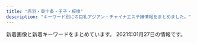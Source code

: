 ```yaml
---
title: "赤羽・東十条・王子・板橋"
description: "キーワード別にの巨乳アジアン・チャイナエステ嬢情報をまとめました。"
---
```


新着画像と新着キーワードをまとめています。
2021年01月27日の情報です。

<DmmAffiliateIns />
<KeywordTable
  shops={
    [
    {
        "url": "http://kissyourelax.xyz/",
        "keywords": {},
        "name": "Kiss you",
        "station": "JR\u8d64\u7fbd\u99c5",
        "img_links": [
            "http://kissyourelax.xyz/uploads/191129/1-191129154603T5.jpg",
            "http://kissyourelax.xyz/uploads/190426/1-1Z4261G229208.jpg",
            "http://kissyourelax.xyz/uploads/190802/1-1ZP20P930U4.jpg",
            "http://kissyourelax.xyz/img/botton.jpg",
            "http://kissyourelax.xyz/uploads/191213/1-19121315493M58.jpg",
            "http://kissyourelax.xyz/uploads/190625/1-1Z625203Q3N2.jpg",
            "http://kissyourelax.xyz/uploads/190514/1-1Z5140R044351.jpg",
            "http://kissyourelax.xyz/uploads/190422/1-1Z422143352a6.jpg",
            "http://kissyourelax.xyz/uploads/190712/1-1ZG2111A3147.jpg",
            "http://kissyourelax.xyz/uploads/200929/1-200929125F62K.jpg",
            "http://kissyourelax.xyz/uploads/200812/1-200Q2125423452.jpg",
            "http://kissyourelax.xyz/img/s0.png",
            "http://kissyourelax.xyz/uploads/190422/1-1Z422144244F3.jpg",
            "http://kissyourelax.xyz/uploads/190802/1-1ZP20P91YN.jpg",
            "http://kissyourelax.xyz/uploads/190422/1-1Z42214343N22.jpg",
            "http://kissyourelax.xyz/uploads/190625/1-1Z625204313L6.jpg",
            "http://kissyourelax.xyz/uploads/191213/1-1912131550052E.jpg",
            "http://kissyourelax.xyz/uploads/190920/1-1Z9200Z645220.jpg",
            "http://kissyourelax.xyz/uploads/190514/1-1Z5140R02A31.jpg",
            "http://kissyourelax.xyz/uploads/200812/1-200Q212540D24.jpg",
            "http://kissyourelax.xyz/uploads/200929/1-200929125H1111.jpg",
            "http://kissyourelax.xyz/uploads/190426/1-1Z4261G221600.jpg",
            "http://kissyourelax.xyz/uploads/190426/1-1Z4261G1591I.jpg",
            "http://kissyourelax.xyz/uploads/190712/1-1ZG2111F3448.jpg"
        ]
    },
    {
        "url": "http://www.roserelaxation.info/",
        "img_links": [
            "http://www.roserelaxation.info/upload/images/20171206_133002.jpg",
            "http://www.roserelaxation.info/upload/images/20170525_102731.jpg",
            "http://www.roserelaxation.info/upload/202007/thumb_dis/1594636684.jpg",
            "http://www.roserelaxation.info/upload/201712/1512155748.jpg",
            "http://www.roserelaxation.info/upload/202008/1598846272.jpg",
            "http://www.roserelaxation.info/upload/202007/thumb_dis/1594636322.jpg",
            "http://www.roserelaxation.info/upload/201807/thumb_dis/1531197286.jpg",
            "http://www.roserelaxation.info/upload/201712/thumb_dis/1512155748.jpg",
            "http://www.roserelaxation.info/upload/201807/1531197286.jpg",
            "http://www.roserelaxation.info/upload/images/20170706_091357.jpg",
            "http://www.roserelaxation.info/upload/201807/thumb/1531195952.jpg",
            "http://www.roserelaxation.info/upload/202007/thumb/1594636684.jpg",
            "http://www.roserelaxation.info/upload/201708/thumb_dis/1502280972.jpg",
            "http://www.roserelaxation.info/upload/201807/thumb_dis/1531195952.jpg",
            "http://www.roserelaxation.info/upload/201807/1531195952.jpg",
            "http://www.roserelaxation.info/upload/202007/1594636684.jpg",
            "http://www.roserelaxation.info/upload/202007/1594636355.jpg",
            "http://www.roserelaxation.info/upload/202007/thumb_dis/1594636355.jpg",
            "http://www.roserelaxation.info/upload/201807/1531195547.jpg",
            "http://www.roserelaxation.info/upload/201801/thumb/1517150493.jpg",
            "http://www.roserelaxation.info/upload/201807/thumb_dis/1531195547.jpg",
            "http://www.roserelaxation.info/upload/202007/1594636246.jpg",
            "http://www.roserelaxation.info/upload/201801/thumb_dis/1517150493.jpg",
            "http://www.roserelaxation.info/upload/202007/thumb/1594636246.jpg",
            "http://www.roserelaxation.info/upload/202007/thumb/1594636355.jpg",
            "http://www.roserelaxation.info/upload/images/20171206_132919.jpg",
            "http://www.roserelaxation.info/upload/201801/1517150493.jpg",
            "http://www.roserelaxation.info/upload/images/20170613_104732.jpg",
            "http://www.roserelaxation.info/upload/201712/thumb/1512155748.jpg",
            "http://www.roserelaxation.info/upload/images/20171214_032900.jpg",
            "http://www.roserelaxation.info/upload/images/20171206_132823.jpg",
            "http://www.roserelaxation.info/upload/201807/thumb/1531195547.jpg",
            "http://www.roserelaxation.info/upload/images/20171206_132851.jpg",
            "http://www.roserelaxation.info/upload/202007/thumb_dis/1594636246.jpg",
            "http://www.roserelaxation.info/upload/201808/thumb_dis/1535596152.jpg",
            "http://www.roserelaxation.info/upload/201708/1502280972.jpg",
            "http://www.roserelaxation.info/upload/201707/1499300573.jpg"
        ],
        "station": "JR\u8d64\u7fbd\u99c5\u5357\u53e3",
        "keywords": {},
        "name": "Only one \uff5e\u30aa\u30f3\u30ea\u30fc\u30ef\u30f3\uff5e"
    },
    {
        "url": "https://higashijujo-mensesthe.com/",
        "img_links": [
            "https://higashijujo-mensesthe.com/2019/08/22/runa-s1.jpg",
            "https://higashijujo-mensesthe.com/menu/gallery.png",
            "https://higashijujo-mensesthe.com/staff/kimi-l1.jpg",
            "https://higashijujo-mensesthe.com/2020/02/29/lime-s1.jpg",
            "https://higashijujo-mensesthe.com/staff/lime-s1.jpg",
            "https://higashijujo-mensesthe.com/button/staff.png",
            "https://higashijujo-mensesthe.com/icon/line.png",
            "https://higashijujo-mensesthe.com/staff/rika-s1.jpg",
            "https://higashijujo-mensesthe.com/staff/kimi-s1.jpg",
            "https://higashijujo-mensesthe.com/menu/info.png",
            "https://higashijujo-mensesthe.com/staff/satomi-s1.jpg",
            "https://higashijujo-mensesthe.com/images/main1.jpg",
            "https://higashijujo-mensesthe.com/room/room-l1.jpg",
            "https://higashijujo-mensesthe.com/room/esthe2.jpg",
            "https://higashijujo-mensesthe.com/menu/home.png",
            "https://higashijujo-mensesthe.com/button/blog.png",
            "https://higashijujo-mensesthe.com/room/room-l3.jpg",
            "https://higashijujo-mensesthe.com/room/room-l2.jpg",
            "https://higashijujo-mensesthe.com/menu/friend.png",
            "https://higashijujo-mensesthe.com/room/room-l4.jpg",
            "https://higashijujo-mensesthe.com/button/home.png",
            "https://higashijujo-mensesthe.com/icon/twitter.png",
            "https://higashijujo-mensesthe.com/images/header3.png",
            "https://higashijujo-mensesthe.com/staff/runa-s1.jpg",
            "https://higashijujo-mensesthe.com/images/camp.jpg",
            "https://higashijujo-mensesthe.com/images/flower.png",
            "https://higashijujo-mensesthe.com/icon/facebook.png",
            "https://higashijujo-mensesthe.com/images/qrcode.png",
            "https://higashijujo-mensesthe.com/images/footer-r.png",
            "https://higashijujo-mensesthe.com/images/clear.png",
            "https://higashijujo-mensesthe.com/images/footer-l.png",
            "https://higashijujo-mensesthe.com/icon/yelp.png",
            "https://higashijujo-mensesthe.com/staff/satomi-l1.jpg",
            "https://higashijujo-mensesthe.com/staff/rika-l1.jpg",
            "https://higashijujo-mensesthe.com/menu/blog.png",
            "https://higashijujo-mensesthe.com/room/esthe3.jpg",
            "https://higashijujo-mensesthe.com/staff/kimi-s2.jpg",
            "https://higashijujo-mensesthe.com/staff/lime-l1.jpg",
            "https://higashijujo-mensesthe.com/2019/10/21/rika-s1.jpg",
            "https://higashijujo-mensesthe.com/room/esthe1.jpg",
            "https://higashijujo-mensesthe.com/2019/08/10/kimi-s1.jpg",
            "https://higashijujo-mensesthe.com/2019/08/23/satomi-s1.jpg",
            "https://higashijujo-mensesthe.com/staff/runa-l1.jpg",
            "https://higashijujo-mensesthe.com/images/main-sp.jpg",
            "https://higashijujo-mensesthe.com/staff/kimi-l2.jpg"
        ],
        "name": "Love Sea",
        "keywords": {},
        "station": "JR\u6771\u5341\u6761\u99c5\u5317\u53e3"
    },
    {
        "name": "\u9999\u9999",
        "keywords": {
            "86": 2,
            "D": 2
        },
        "url": "http://shanshan-esthe.com/",
        "station": "JR\u6771\u5341\u6761\u99c5\u5317\u53e3",
        "img_links": [
            "http://shanshan-esthe.com/img/sta14.jpg",
            "http://shanshan-esthe.com/img/st16.jpg",
            "http://shanshan-esthe.com/img/no.png",
            "http://shanshan-esthe.com/img/sta0.jpg",
            "http://shanshan-esthe.com/img/st14.jpg"
        ]
    },
    {
        "station": "JR\u8d64\u7fbd\u99c5\u6771\u53e3",
        "img_links": [
            "http://www.e-baby.work/staff/maya1.jpg",
            "http://www.e-baby.work/staff/haru1.jpg",
            "http://www.e-baby.work/staff/karenc.jpg",
            "http://www.e-baby.work/img/all/loader.png",
            "http://www.e-baby.work/staff/yuka1.jpg",
            "http://www.e-baby.work/staff/rina1.jpg",
            "http://www.e-baby.work/staff/karen1.jpg",
            "http://www.e-baby.work/img/all/icon2.png"
        ],
        "keywords": {
            "85": 1,
            "D": 2,
            "E": 2,
            "86": 1,
            "C": 1,
            "84": 1,
            "87": 1,
            "89": 1
        },
        "url": "http://www.e-baby.work/",
        "name": "\u30a2\u30a4\u30ea\u30b9"
    },
    {
        "name": "\u521d\u604b",
        "url": "http://hatsukoi.ests.jp/",
        "img_links": [
            "http://hatsukoi.ests.jp/photos/sites/14/2020/06/2020060307124296.jpg",
            "http://hatsukoi.ests.jp/images/end.png",
            "http://hatsukoi.ests.jp/images/top.png",
            "http://hatsukoi.ests.jp/images/nei_bj1.png",
            "http://hatsukoi.ests.jp/images/room4.jpg",
            "http://hatsukoi.ests.jp/photos/sites/14/2020/06/2020060307155229.jpg",
            "http://hatsukoi.ests.jp/photos/sites/14/2020/06/2020060307190715.jpg",
            "http://hatsukoi.ests.jp/images/mobile.jpg",
            "http://hatsukoi.ests.jp/photos/sites/14/2020/06/2020060307150117.jpg",
            "http://hatsukoi.ests.jp/photos/sites/14/2020/06/2020060307090565.jpg",
            "http://hatsukoi.ests.jp/images/a3.jpg",
            "http://hatsukoi.ests.jp/images/a2.jpg",
            "http://hatsukoi.ests.jp/images/a1.jpg",
            "http://hatsukoi.ests.jp/photos/sites/14/2020/06/2020060307164866.jpg",
            "http://hatsukoi.ests.jp/images/room2.jpg",
            "http://hatsukoi.ests.jp/images/room1.jpg",
            "http://hatsukoi.ests.jp/images/news.png",
            "http://hatsukoi.ests.jp/images/s_link.png",
            "http://hatsukoi.ests.jp/photos/sites/14/2020/06/2020060307182168.jpg",
            "http://hatsukoi.ests.jp/images/room5.jpg",
            "http://hatsukoi.ests.jp/images/room3.jpg",
            "http://hatsukoi.ests.jp/photos/sites/14/2020/06/2020060307094856.jpg",
            "http://hatsukoi.ests.jp/photos/sites/14/2020/06/2020060307173696.jpg",
            "http://hatsukoi.ests.jp/images/s_staff.png"
        ],
        "keywords": {
            "E": 2,
            "85": 2,
            "D": 7,
            "86": 2,
            "87": 5
        },
        "station": "JR\u738b\u5b50\u99c5\u4e2d\u592e\u53e3"
    },
    {
        "keywords": {
            "87": 1,
            "85": 12,
            "86": 2,
            "E": 3,
            "88": 2,
            "D": 5,
            "84": 1,
            "C": 17
        },
        "url": "http://ka-en.work/",
        "name": "\u83ef\u8276",
        "img_links": [
            "http://ka-en.work/img/foot.jpg",
            "http://ka-en.work/sp/img/tit.jpg",
            "http://ka-en.work/sp/img/kanban.jpg",
            "http://ka-en.work/img/fla-1.jpg",
            "http://ka-en.work/sp/img/botton.jpg",
            "http://ka-en.work/img/fla-2.jpg",
            "http://ka-en.work/sp/img/t-a.jpg",
            "http://ka-en.work/img/botton5.jpg",
            "http://ka-en.work/img/s9.jpg",
            "http://ka-en.work/sp/img/p-9.jpg",
            "http://ka-en.work/img/s4.jpg",
            "http://ka-en.work/img/acc1.jpg",
            "http://ka-en.work/sp/img/acc5.jpg",
            "http://ka-en.work/sp/img/t-s.jpg",
            "http://ka-en.work/sp/img/acc4.jpg",
            "http://ka-en.work/sp/img/st7.jpg",
            "http://ka-en.work/img/st10.jpg",
            "http://ka-en.work/img/acc2.jpg",
            "http://ka-en.work/img/st6.jpg",
            "http://ka-en.work/img/acc3.jpg",
            "http://ka-en.work/sp/img/acc3.jpg",
            "http://ka-en.work/img/st9.jpg",
            "http://ka-en.work/img/head.jpg",
            "http://ka-en.work/sp/img/tel.jpg",
            "http://ka-en.work/sp/img/pic.jpg",
            "http://ka-en.work/sp/img/p-6.jpg",
            "http://ka-en.work/sp/img/cam.jpg",
            "http://ka-en.work/sp/img/st8.jpg",
            "http://ka-en.work/img/acc4.jpg",
            "http://ka-en.work/sp/img/add.jpg",
            "http://ka-en.work/sp/img/st2.jpg",
            "http://ka-en.work/sp/img/t-o.jpg",
            "http://ka-en.work/img/botton6.jpg",
            "http://ka-en.work/img/kanban.jpg",
            "http://ka-en.work/sp/img/info.jpg",
            "http://ka-en.work/sp/img/st10.jpg",
            "http://ka-en.work/img/st2.jpg",
            "http://ka-en.work/sp/img/t-r.jpg",
            "http://ka-en.work/img/st4.jpg",
            "http://ka-en.work/img/botton.jpg",
            "http://ka-en.work/sp/img/time.jpg",
            "http://ka-en.work/img/botton3.jpg",
            "http://ka-en.work/img/st3.jpg",
            "http://ka-en.work/sp/img/p-10.jpg",
            "http://ka-en.work/sp/img/t-t.jpg",
            "http://ka-en.work/sp/img/st4.jpg",
            "http://ka-en.work/sp/img/acc1.jpg",
            "http://ka-en.work/img/st1.jpg",
            "http://ka-en.work/img/s2.jpg",
            "http://ka-en.work/sp/img/st1.jpg",
            "http://ka-en.work/sp/img/st6.jpg",
            "http://ka-en.work/img/botton4.jpg",
            "http://ka-en.work/img/mo.png",
            "http://ka-en.work/sp/img/sys.jpg",
            "http://ka-en.work/sp/img/acc2.jpg",
            "http://ka-en.work/img/s7.jpg",
            "http://ka-en.work/img/s6.jpg",
            "http://ka-en.work/img/botton2.jpg",
            "http://ka-en.work/img/acc5.jpg",
            "http://ka-en.work/img/st7.jpg",
            "http://ka-en.work/img/s3.jpg",
            "http://ka-en.work/img/fla-3.jpg",
            "http://ka-en.work/img/s10.jpg",
            "http://ka-en.work/sp/img/st9.jpg",
            "http://ka-en.work/sp/img/pc.jpg",
            "http://ka-en.work/sp/img/st3.jpg",
            "http://ka-en.work/img/st8.jpg"
        ],
        "station": "JR\u8d64\u7fbd\u99c5\u6771\u53e3"
    },
    {
        "url": "https://yumego.tyo.cm/",
        "name": "\u5922\u3054",
        "keywords": {
            "85": 6,
            "88": 12,
            "86": 18,
            "D": 36
        },
        "station": "JR\u5341\u6761\u99c5\u5357\u53e3",
        "img_links": [
            "https://yumego.tyo.cm/images/room1.jpg",
            "https://yumego.tyo.cm/images/sp_tit_new.png",
            "https://yumego.tyo.cm/images/tit_twitter.png",
            "https://yumego.tyo.cm/images/sp_tit_therapist.png",
            "https://yumego.tyo.cm/photos/sites/83/2020/12/2020120108205259.jpg",
            "https://yumego.tyo.cm/photos/sites/83/2020/12/2020120610415197.jpg",
            "https://yumego.tyo.cm/photos/sites/83/2020/12/2020120610415227.jpg",
            "https://yumego.tyo.cm/photos/sites/83/2020/12/2020120610415351.jpg",
            "https://yumego.tyo.cm/images/top.jpg",
            "https://yumego.tyo.cm/images/room4.jpg",
            "https://yumego.tyo.cm/images/room2.jpg",
            "https://yumego.tyo.cm/images/sp_tit_twitter.png",
            "https://yumego.tyo.cm/photos/sites/83/2020/12/2020120108205393.jpg",
            "https://yumego.tyo.cm/images/tit_therapist.png",
            "https://yumego.tyo.cm/images/room3.jpg",
            "https://yumego.tyo.cm/photos/sites/83/2020/12/2020120802122351.jpg",
            "https://yumego.tyo.cm/images/sp_tit_staff01.png",
            "https://yumego.tyo.cm/photos/sites/83/2020/12/2020120108205582.jpg",
            "https://yumego.tyo.cm/images/tit_staff02.png",
            "https://yumego.tyo.cm/images/maining.jpg",
            "https://yumego.tyo.cm/images/img_tel.png",
            "https://yumego.tyo.cm/photos/sites/83/2020/12/2020120610415359.jpg",
            "https://yumego.tyo.cm/images/tit_staff01.png",
            "https://yumego.tyo.cm/images/sp_top.jpg",
            "https://yumego.tyo.cm/photos/sites/83/2020/12/2020120802122165.jpg",
            "https://yumego.tyo.cm/images/tit_new.png",
            "https://yumego.tyo.cm/images/sp_tit_staff02.png"
        ]
    },
    {
        "url": "http://oji.pink/",
        "station": "JR\u738b\u5b50\u99c5\u5317\u53e3",
        "img_links": [
            "http://oji.pink/images/g0.jpg",
            "http://oji.pink/images/r3.jpg",
            "http://oji.pink/images/3.png",
            "http://oji.pink/images/g2.jpg",
            "http://oji.pink/images/yuki.jpg",
            "http://oji.pink/images/new1.jpg",
            "http://oji.pink/images/zi_staff.png",
            "http://oji.pink/images/aki.jpg",
            "http://oji.pink/images/g7.jpg",
            "http://oji.pink/images/1.png",
            "http://oji.pink/images/r1.jpg",
            "http://oji.pink/images/r2.jpg",
            "http://oji.pink/images/mobile.jpg",
            "http://oji.pink/images/r4.jpg",
            "http://oji.pink/images/g5.jpg",
            "http://oji.pink/images/top.jpg",
            "http://oji.pink/images/zi_link.png",
            "http://oji.pink/images/g1.jpg"
        ],
        "keywords": {
            "C": 15
        },
        "name": "\u7f8e\u5065"
    },
    {
        "name": "\u3084\u3059\u3089\u304e",
        "keywords": {
            "D": 35,
            "E": 7,
            "85": 7,
            "83": 7,
            "86": 14,
            "87": 14
        },
        "url": "http://tenpo5.iest.info/",
        "img_links": [
            "http://tenpo5.iest.info/photos/sites/28/2020/10/2020101301474624.jpg",
            "http://tenpo5.iest.info/images/s_news.jpg",
            "http://tenpo5.iest.info/images/acc5.jpg",
            "http://tenpo5.iest.info/images/acc6.jpg",
            "http://tenpo5.iest.info/images/top.jpg",
            "http://tenpo5.iest.info/images/room4.jpg",
            "http://tenpo5.iest.info/images/room7.jpg",
            "http://tenpo5.iest.info/images/room3.jpg",
            "http://tenpo5.iest.info/photos/sites/28/2020/08/2020082006021860.jpg",
            "http://tenpo5.iest.info/images/s1.jpg",
            "http://tenpo5.iest.info/images/acc3.jpg",
            "http://tenpo5.iest.info/images/room6.jpg",
            "http://tenpo5.iest.info/photos/sites/28/2020/09/2020092801272363.jpg",
            "http://tenpo5.iest.info/images/info.jpg",
            "http://tenpo5.iest.info/images/acc2.jpg",
            "http://tenpo5.iest.info/images/room1.jpg",
            "http://tenpo5.iest.info/images/acc1.jpg",
            "http://tenpo5.iest.info/photos/sites/28/2020/08/2020082006024737.jpg",
            "http://tenpo5.iest.info/photos/sites/28/2020/08/2020082006010721.jpg",
            "http://tenpo5.iest.info/photos/sites/28/2020/08/2020082006012320.jpg",
            "http://tenpo5.iest.info/images/info2.jpg",
            "http://tenpo5.iest.info/images/s3.jpg",
            "http://tenpo5.iest.info/images/acc4.jpg",
            "http://tenpo5.iest.info/images/mobile.jpg",
            "http://tenpo5.iest.info/images/room2.jpg"
        ],
        "station": "JR\u738b\u5b50\u99c5\u5317\u53e3"
    },
    {
        "station": "JR\u8d64\u7fbd\u99c5\u5357\u53e3",
        "keywords": {
            "85": 9,
            "84": 4,
            "90": 2,
            "86": 4
        },
        "name": "Last Paradise \uff5e\u30e9\u30b9\u30c8\u30d1\u30e9\u30c0\u30a4\u30b9\uff5e",
        "img_links": [
            "http://lastpara.net/image/cast/cast_286_1_l.jpg",
            "http://lastpara.net/img/recuit.png",
            "http://lastpara.net/image/cast/cast_265_1_s.jpg",
            "http://lastpara.net/img/event/camp_top_02.jpg",
            "http://lastpara.net/img/news-ttl.jpg",
            "http://lastpara.net/image/cast/cast_256_1_l.jpg",
            "http://lastpara.net/image/cast/cast_255_1_l.jpg",
            "http://lastpara.net/image/cast/cast_287_1_s.jpg",
            "http://lastpara.net/image/cast/cast_265_1_l.jpg",
            "http://lastpara.net/image/cast/cast_261_1_l.jpg",
            "http://lastpara.net/image/cast/cast_286_1_s.jpg",
            "http://lastpara.net/image/cast/cast_287_1_l.jpg",
            "http://lastpara.net/image/cast/cast_263_1_l.jpg",
            "http://lastpara.net/image/cast/cast_263_1_s.jpg",
            "http://lastpara.net/image/cast/cast_262_1_l.jpg",
            "http://lastpara.net/image/cast/cast_259_1_s.jpg",
            "http://lastpara.net/image/cast/cast_259_1_l.jpg",
            "http://lastpara.net/image/cast/cast_256_1_s.jpg"
        ],
        "url": "http://lastpara.net/"
    },
    {
        "img_links": [
            "http://flower.este88.com/images/m04.jpg",
            "http://flower.este88.com/images/img1.jpg",
            "http://flower.este88.com/i/images/access2.jpg",
            "http://flower.este88.com/gals/haruka1.jpg",
            "http://flower.este88.com/gals/moe1.jpg",
            "http://flower.este88.com/images/m05.jpg",
            "http://flower.este88.com/images/m01.jpg",
            "http://flower.este88.com/images/dot.png",
            "http://flower.este88.com/gals/riri1.jpg",
            "http://flower.este88.com/images/kp01.jpg",
            "http://flower.este88.com/images/m03.jpg",
            "http://flower.este88.com/i/images/access4.jpg",
            "http://flower.este88.com/gals/yuuna1.jpg",
            "http://flower.este88.com/i/images/access6.jpg",
            "http://flower.este88.com/gals/emi1.jpg",
            "http://flower.este88.com/images/m02.jpg",
            "http://flower.este88.com/i/images/access3.jpg",
            "http://flower.este88.com/i/images/access1.jpg",
            "http://flower.este88.com/i/images/access7.jpg",
            "http://flower.este88.com/i/images/access5.jpg",
            "http://flower.este88.com/gals/erika1.jpg"
        ],
        "name": "Flower",
        "url": "http://flower.este88.com/",
        "station": "JR\u8d64\u7fbd\u99c5\u5357\u53e3",
        "keywords": {}
    },
    {
        "name": "GOOD TIME",
        "img_links": [
            "http://www.goodtime.iesjp.com/files/003.jpg",
            "http://www.goodtime.iesjp.com/images/m-top-right04.jpg",
            "http://www.goodtime.iesjp.com/images/m-top-right03.jpg",
            "http://www.goodtime.iesjp.com/files/002.jpg",
            "http://www.goodtime.iesjp.com/images/m-head.jpg",
            "http://www.goodtime.iesjp.com/images/top-left01.jpg",
            "http://www.goodtime.iesjp.com/images/m-top-right01.jpg",
            "http://www.goodtime.iesjp.com/images/m-top-right02.jpg",
            "http://www.goodtime.iesjp.com/images/m-right.jpg",
            "http://www.goodtime.iesjp.com/photo_news/upimg/39901600bd6533312b_0.jpg",
            "http://www.goodtime.iesjp.com/images/call.png",
            "http://www.goodtime.iesjp.com/images/m-left.jpg",
            "http://www.goodtime.iesjp.com/images/m-yejiao.jpg",
            "http://www.goodtime.iesjp.com/images/m-top02.jpg",
            "http://www.goodtime.iesjp.com/images/m-top03.jpg"
        ],
        "station": "\u8d64\u7fbd\u5ca9\u6df5\u99c52\u756a\u51fa\u53e3",
        "url": "http://www.goodtime.iesjp.com/",
        "keywords": {
            "D": 4,
            "87": 4
        }
    },
    {
        "station": "JR\u738b\u5b50\u99c5\u5317\u53e3",
        "url": "http://www.crossu.xyz/",
        "keywords": {
            "\u30bb\u30af\u30b7\u30fc": 5
        },
        "img_links": [
            "http://www.crossu.xyz/templets/default/picture/head.jpg",
            "http://www.crossu.xyz/uploads/180620/1-1P62010193X63.jpg",
            "http://www.crossu.xyz/uploads/allimg/180620/1-1P6201013133b.jpg",
            "http://www.crossu.xyz/uploads/191119/1-19111915043V27.jpg",
            "http://www.crossu.xyz/templets/default/picture/interior_t.jpg",
            "http://www.crossu.xyz/templets/default/picture/news.jpg",
            "http://www.crossu.xyz/templets/default/picture/rec1.png",
            "http://www.crossu.xyz/uploads/190924/1-1Z9241056212J.jpg",
            "http://www.crossu.xyz/uploads/181211/1-1Q2111433162D.jpg",
            "http://www.crossu.xyz/uploads/200528/1-20052Q52142229.jpg",
            "http://www.crossu.xyz/templets/default/picture/staff_t.jpg",
            "http://www.crossu.xyz/uploads/180621/1-1P621101232H4.jpg",
            "http://www.crossu.xyz/uploads/180620/1-1P62010154K00.png",
            "http://www.crossu.xyz/uploads/191129/1-19112914393CK.jpg"
        ],
        "name": "\u685c\u306e\u604b"
    },
    {
        "img_links": [
            "http://www.iyashinotabi.xyz/images/staff/yumi.jpg",
            "http://www.iyashinotabi.xyz/images/top/t5.jpg",
            "http://www.iyashinotabi.xyz/images/staff/mika.jpg",
            "http://www.iyashinotabi.xyz/images/images/sys_06.jpg",
            "http://www.iyashinotabi.xyz/images/nav/nav-job.jpg",
            "http://www.iyashinotabi.xyz/images/index-ie_10.jpg",
            "http://www.iyashinotabi.xyz/images/nav/nav-staff.jpg",
            "http://www.iyashinotabi.xyz/images/staff/aya.jpg",
            "http://www.iyashinotabi.xyz/images/index-ie_22.jpg",
            "http://www.iyashinotabi.xyz/images/top/t6.jpg",
            "http://www.iyashinotabi.xyz/images/nav/nav-sys.jpg",
            "http://www.iyashinotabi.xyz/images/shop/02.jpg",
            "http://www.iyashinotabi.xyz/images/index-ie_04.jpg",
            "http://www.iyashinotabi.xyz/images/index-ie_23.jpg",
            "http://www.iyashinotabi.xyz/images/images/index-ie_11_01.jpg",
            "http://www.iyashinotabi.xyz/images/shop/01.jpg",
            "http://www.iyashinotabi.xyz/images/images/index-ie_11_04.jpg",
            "http://www.iyashinotabi.xyz/images/shop/03.jpg",
            "http://www.iyashinotabi.xyz/images/top/t1.jpg",
            "http://www.iyashinotabi.xyz/images/index-ie_20.jpg",
            "http://www.iyashinotabi.xyz/images/index-ie_18.jpg",
            "http://www.iyashinotabi.xyz/images/images/sys_05.jpg"
        ],
        "station": "\u84ee\u6839\u99c5\u6771\u53e3",
        "url": "http://www.iyashinotabi.xyz/",
        "keywords": {},
        "name": "\u6771\u6d0b\u30de\u30c3\u30b5\u30fc\u30b8\u96c5"
    },
    {
        "img_links": [
            "http://prince.tyo.cm/images/mobile.jpg",
            "http://prince.tyo.cm/images/s_news.jpg",
            "http://prince.tyo.cm/photos/sites/76/2021/01/2021010702590356.jpg",
            "http://prince.tyo.cm/photos/sites/76/2021/01/2021010702590285.jpg",
            "http://prince.tyo.cm/images/s_cautions.jpg",
            "http://prince.tyo.cm/images/info.jpg",
            "http://prince.tyo.cm/images/s_staff.jpg",
            "http://prince.tyo.cm/photos/sites/76/2020/10/2020101906110029.jpg",
            "http://prince.tyo.cm/images/room2.jpg",
            "http://prince.tyo.cm/images/s_pick.jpg",
            "http://prince.tyo.cm/images/room1.jpg",
            "http://prince.tyo.cm/photos/sites/76/2020/10/2020101906110117.jpg",
            "http://prince.tyo.cm/photos/sites/76/2020/10/2020101906110056.jpg",
            "http://prince.tyo.cm/photos/sites/76/2021/01/2021010702590166.jpg",
            "http://prince.tyo.cm/photos/sites/76/2021/01/2021010702590295.jpg",
            "http://prince.tyo.cm/images/top.jpg",
            "http://prince.tyo.cm/images/s_info.jpg",
            "http://prince.tyo.cm/images/room3.jpg",
            "http://prince.tyo.cm/images/room4.jpg",
            "http://prince.tyo.cm/photos/sites/76/2020/10/2020101906110145.jpg"
        ],
        "name": "\u30d7\u30ea\u30f3\u30b9",
        "url": "http://prince.tyo.cm/",
        "station": "JR\u738b\u5b50\u99c5\u5317\u53e3",
        "keywords": {
            "85": 45,
            "C": 9,
            "86": 18,
            "83": 9,
            "D": 63
        }
    },
    {
        "img_links": [
            "http://angel-aroma.net/img/m20.jpg",
            "http://angel-aroma.net/img/m3.jpg",
            "http://angel-aroma.net/img/m4.jpg",
            "http://angel-aroma.net/img/sta3.jpg",
            "http://angel-aroma.net/img/m30.jpg",
            "http://angel-aroma.net/img/m5.jpg",
            "http://angel-aroma.net/img/m10.jpg",
            "http://angel-aroma.net/img/m6.jpg",
            "http://angel-aroma.net/img/sta1.jpg",
            "http://angel-aroma.net/img/top.jpg",
            "http://angel-aroma.net/img/sta6.jpg",
            "http://angel-aroma.net/img/no.png",
            "http://angel-aroma.net/img/sta2.jpg",
            "http://angel-aroma.net/img/m1.jpg",
            "http://angel-aroma.net/img/qr.jpg",
            "http://angel-aroma.net/img/m2.jpg",
            "http://angel-aroma.net/img/stafft.jpg",
            "http://angel-aroma.net/img/sta5.jpg"
        ],
        "keywords": {
            "86": 4,
            "84": 2,
            "87": 2,
            "82": 2
        },
        "name": "\u30c0\u30fc\u30ea\u30f3",
        "station": "JR\u8d64\u7fbd\u99c5\u6771\u53e3",
        "url": "http://angel-aroma.net/"
    },
    {
        "img_links": [
            "http://www.darling.esjp.info/img/nav-003.png",
            "http://www.darling.esjp.info/img/nav-001.png",
            "http://www.darling.esjp.info/img/top01.png",
            "http://www.darling.esjp.info/files/007.jpg",
            "http://www.darling.esjp.info/files/001.jpg",
            "http://www.darling.esjp.info/img/stb.jpg",
            "http://www.darling.esjp.info/img/nav-004.png",
            "http://www.darling.esjp.info/img/tel.png",
            "http://www.darling.esjp.info/img/nav-005.png",
            "http://www.darling.esjp.info/img/stt.jpg",
            "http://www.darling.esjp.info/img/nav-002.png",
            "http://www.darling.esjp.info/img/nav-006.png",
            "http://www.darling.esjp.info/files/003.jpg",
            "http://www.darling.esjp.info/files/008.jpg",
            "http://www.darling.esjp.info/files/002.jpg"
        ],
        "keywords": {
            "87": 4,
            "D": 5,
            "86": 1
        },
        "station": "JR\u8d64\u7fbd\u99c5\u5357\u53e3",
        "url": "http://www.darling.esjp.info/",
        "name": "Darling \uff5e\u30c0\u30fc\u30ea\u30f3\uff5e"
    },
    {
        "station": "JR\u8d64\u7fbd\u99c5\u897f\u53e3",
        "name": "Cocosia \uff5e\u30b3\u30b3\u30b7\u30a2\uff5e",
        "img_links": [
            "http://www.cocosia.work/img/i_tel.png",
            "http://www.cocosia.work/img/concept.jpg",
            "http://www.cocosia.work/img/int2_sp.jpg",
            "http://www.cocosia.work/staff/riya.jpg",
            "http://www.cocosia.work/img/header_info.png",
            "http://www.cocosia.work/img/concept_sp.jpg",
            "http://www.cocosia.work/img/int1_sp.jpg",
            "http://www.cocosia.work/staff/mika1.jpg",
            "http://www.cocosia.work/img/bn_contact_sp.jpg",
            "http://www.cocosia.work/img/int2.jpg",
            "http://www.cocosia.work/staff/hina.jpg",
            "http://www.cocosia.work/staff/mika.jpg",
            "http://www.cocosia.work/img/int3_sp.jpg",
            "http://www.cocosia.work/img/bn_contact.jpg",
            "http://www.cocosia.work/img/int3.jpg",
            "http://www.cocosia.work/staff/hina1.jpg",
            "http://www.cocosia.work/staff/mao1.jpg",
            "http://www.cocosia.work/staff/yuyu.jpg",
            "http://www.cocosia.work/staff/yuyu1.jpg",
            "http://www.cocosia.work/staff/rea.jpg",
            "http://www.cocosia.work/img/bn_howto_sp.jpg",
            "http://www.cocosia.work/staff/riya1.jpg",
            "http://www.cocosia.work/staff/mao.jpg",
            "http://www.cocosia.work/staff/rea1.jpg",
            "http://www.cocosia.work/img/int1.jpg",
            "http://www.cocosia.work/img/bn_howto.jpg"
        ],
        "keywords": {
            "D": 10,
            "E": 6,
            "87": 6,
            "C": 15,
            "85": 2,
            "86": 8
        },
        "url": "http://www.cocosia.work/"
    },
    {
        "img_links": [
            "http://esthe-japan.work/flower/upload/202004/1588153474.png"
        ],
        "station": "JR\u8d64\u7fbd\u99c5\u5357\u6539\u672d\u53e3(\u6771)",
        "name": "FLOWER",
        "url": "http://esthe-japan.work/flower/",
        "keywords": {
            "89": 3,
            "\u30bb\u30af\u30b7\u30fc": 6,
            "88": 3,
            "98": 1,
            "87": 3
        }
    }
]
}
/>
<DmmAffiliateScript />
